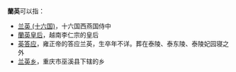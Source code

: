 '''蘭英'''可以指：
*[[兰英_(十六国)|兰英 (十六国)]]，十六国西燕国侍中
*[[蘭英皇后|蘭英皇后]]，越南李仁宗的皇后
*[[雍正帝#后妃|英答应]]，雍正帝的答应兰英，生卒年不详。葬在泰陵、泰东陵、泰陵妃园寝之外
*[[兰英乡|兰英乡]]，重庆市巫溪县下辖的乡
{{disambig|L|cat=二字消歧义}}